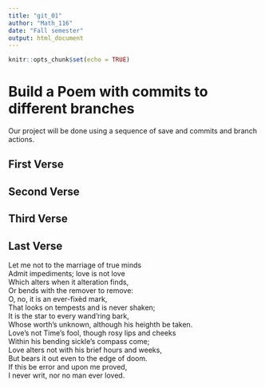 ---
title: "git_01"
author: "Math_116"
date: "Fall semester"
output: html_document
---

```{r setup, include=FALSE}
knitr::opts_chunk$set(echo = TRUE)
```
# Build a Poem with commits to different branches
Our project will be done using a sequence of save and commits and branch actions.
<!-- Do not modify or change any text in "!--" bracketed areas such as this --- these are instructions to
you, if you change any of this the git program will notice it and compromise your git merging strategy !-->

## First Verse 
<!--Put the first five lines of a poem by Lewis Carrol in this section!-->

## Second Verse
<!--Put the first five lines of a poem by Robert Frost here!-->

## Third Verse
<!--Put the first two verses of The Walrus and the Carpenter here!-->

## Last Verse
<!--Put a short poem of your choice 8-20 lines,here!-->
Let me not to the marriage of true minds  
 Admit impediments; love is not love  
 Which alters when it alteration finds,  
 Or bends with the remover to remove:  
 O, no, it is an ever-fixèd mark,  
 That looks on tempests and is never shaken;  
 It is the star to every wand’ring bark,  
 Whose worth’s unknown, although his heighth be taken.  
 Love’s not Time’s fool, though rosy lips and cheeks  
 Within his bending sickle’s compass come;  
 Love alters not with his brief hours and weeks,  
 But bears it out even to the edge of doom.  
 If this be error and upon me proved,  
 I never writ, nor no man ever loved.
